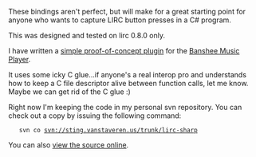 These bindings aren't perfect, but will make for a great starting point for anyone who wants to capture LIRC button presses in a C# program.

This was designed and tested on lirc 0.8.0 only.

I have written a [[Projects/Open Source/Banshee/Plugins/banshee-lirc-plugin|simple proof-of-concept plugin]] for the [http://www.banshee-project.org Banshee Music Player].

It uses some icky C glue...if anyone's a real interop pro and understands how to keep a C file descriptor alive between function calls, let me know.  Maybe we can get rid of the C glue :)

Right now I'm keeping the code in my personal svn repository.  You can check out a copy by issuing the following command:

    svn co svn://sting.vanstaveren.us/trunk/lirc-sharp

You can also [http://sting.vanstaveren.us:8000/trunk/lirc-sharp view the source online].